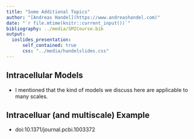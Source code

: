 ```yaml
---
title: "Some Additional Topics"
author: "[Andreas Handel](https://www.andreashandel.com)"
date: "`r file.mtime(knitr::current_input())`"
bibliography: ../media/SMICourse.bib
output: 
  ioslides_presentation:
      self_contained: true
      css: "../media/handelslides.css"
---
```



## Intracellular Models

* I mentioned that the kind of models we discuss here are applicable to many scales.


## Intracelluar (and multiscale) Example

* doi:10.1371/journal.pcbi.1003372



